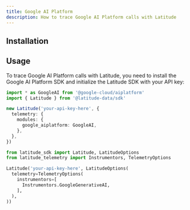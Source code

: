 ```yaml
---
title: Google AI Platform
description: How to trace Google AI Platform calls with Latitude
---
```


## Installation


<Installation />

## Usage

To trace Google AI Platform calls with Latitude, you need to install the Google AI Platform SDK
and initialize the Latitude SDK with your API key:

<CodeGroup>

```typescript Javascript
import * as GoogleAI from '@google-cloud/aiplatform'
import { Latitude } from '@latitude-data/sdk'

new Latitude('your-api-key-here', {
  telemetry: {
    modules: {
      google_aiplatform: GoogleAI,
    },
  },
})
```

```python Python
from latitude_sdk import Latitude, LatitudeOptions
from latitude_telemetry import Instrumentors, TelemetryOptions

Latitude('your-api-key-here', LatitudeOptions(
  telemetry=TelemetryOptions(
    instrumentors=[
      Instrumentors.GoogleGenerativeAI,
    ],
  ),
))
```

</CodeGroup>
